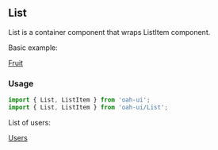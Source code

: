 ## List

List is a container component that wraps ListItem component.

Basic example:

[Fruit](demo://Fruit.tsx)

### Usage

```js
import { List, ListItem } from 'oah-ui';
import { List, ListItem } from 'oah-ui/List';
```

List of users:

[Users](demo://Users.tsx)
